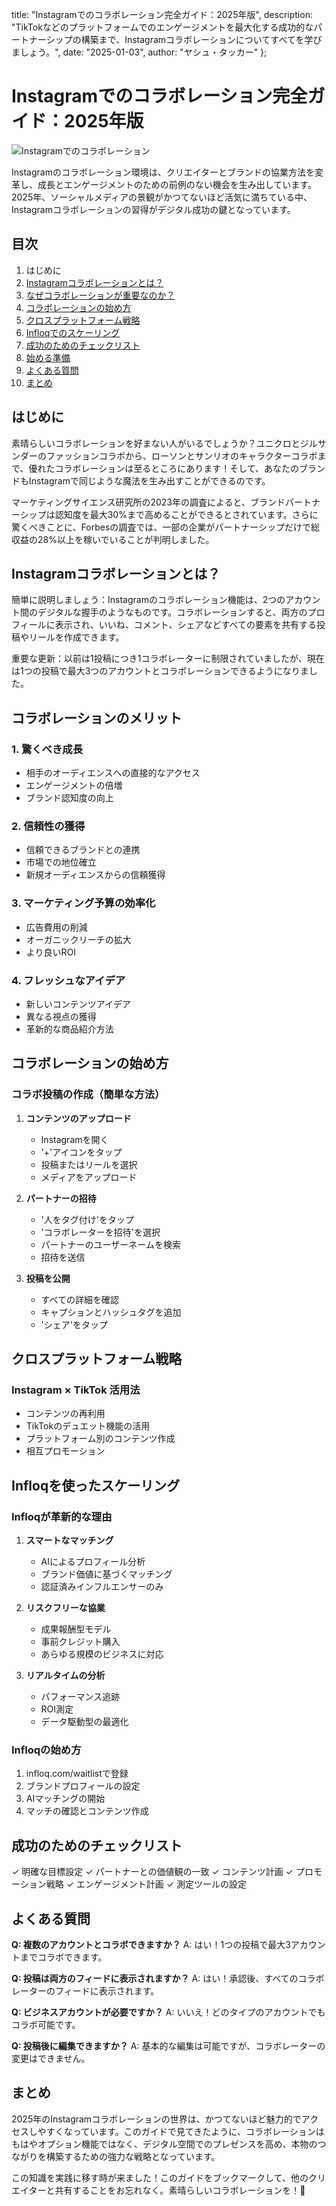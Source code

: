   title: "Instagramでのコラボレーション完全ガイド：2025年版",
  description: "TikTokなどのプラットフォームでのエンゲージメントを最大化する成功的なパートナーシップの構築まで、Instagramコラボレーションについてすべてを学びましょう。",
  date: "2025-01-03",
  author: "ヤシュ・タッカー"
};

# Instagramでのコラボレーション完全ガイド：2025年版

![Instagramでのコラボレーション](/images/blog-posts/how-to-collaborate-on-instagram.jpeg)

Instagramのコラボレーション環境は、クリエイターとブランドの協業方法を変革し、成長とエンゲージメントのための前例のない機会を生み出しています。2025年、ソーシャルメディアの景観がかつてないほど活気に満ちている中、Instagramコラボレーションの習得がデジタル成功の鍵となっています。

## 目次

1. はじめに
2. [Instagramコラボレーションとは？](#instagramコラボレーションとは)
3. [なぜコラボレーションが重要なのか？](#なぜコラボレーションが重要なのか)
4. [コラボレーションの始め方](#コラボレーションの始め方)
5. [クロスプラットフォーム戦略](#クロスプラットフォーム戦略)
6. [Infloqでのスケーリング](#infloqでのスケーリング)
7. [成功のためのチェックリスト](#成功のためのチェックリスト)
8. [始める準備](#始める準備)
9. [よくある質問](#よくある質問)
10. [まとめ](#まとめ)

## はじめに

素晴らしいコラボレーションを好まない人がいるでしょうか？ユニクロとジルサンダーのファッションコラボから、ローソンとサンリオのキャラクターコラボまで、優れたコラボレーションは至るところにあります！そして、あなたのブランドもInstagramで同じような魔法を生み出すことができるのです。

マーケティングサイエンス研究所の2023年の調査によると、ブランドパートナーシップは認知度を最大30%まで高めることができるとされています。さらに驚くべきことに、Forbesの調査では、一部の企業がパートナーシップだけで総収益の28%以上を稼いでいることが判明しました。

## Instagramコラボレーションとは？

簡単に説明しましょう：Instagramのコラボレーション機能は、2つのアカウント間のデジタルな握手のようなものです。コラボレーションすると、両方のプロフィールに表示され、いいね、コメント、シェアなどすべての要素を共有する投稿やリールを作成できます。

重要な更新：以前は1投稿につき1コラボレーターに制限されていましたが、現在は1つの投稿で最大3つのアカウントとコラボレーションできるようになりました。

## コラボレーションのメリット

### 1. 驚くべき成長
- 相手のオーディエンスへの直接的なアクセス
- エンゲージメントの倍増
- ブランド認知度の向上

### 2. 信頼性の獲得
- 信頼できるブランドとの連携
- 市場での地位確立
- 新規オーディエンスからの信頼獲得

### 3. マーケティング予算の効率化
- 広告費用の削減
- オーガニックリーチの拡大
- より良いROI

### 4. フレッシュなアイデア
- 新しいコンテンツアイデア
- 異なる視点の獲得
- 革新的な商品紹介方法

## コラボレーションの始め方

### コラボ投稿の作成（簡単な方法）

1. **コンテンツのアップロード**
   - Instagramを開く
   - '+'アイコンをタップ
   - 投稿またはリールを選択
   - メディアをアップロード

2. **パートナーの招待**
   - '人をタグ付け'をタップ
   - 'コラボレーターを招待'を選択
   - パートナーのユーザーネームを検索
   - 招待を送信

3. **投稿を公開**
   - すべての詳細を確認
   - キャプションとハッシュタグを追加
   - 'シェア'をタップ

## クロスプラットフォーム戦略

### Instagram × TikTok 活用法
- コンテンツの再利用
- TikTokのデュエット機能の活用
- プラットフォーム別のコンテンツ作成
- 相互プロモーション

## Infloqを使ったスケーリング

### Infloqが革新的な理由

1. **スマートなマッチング**
   - AIによるプロフィール分析
   - ブランド価値に基づくマッチング
   - 認証済みインフルエンサーのみ

2. **リスクフリーな協業**
   - 成果報酬型モデル
   - 事前クレジット購入
   - あらゆる規模のビジネスに対応

3. **リアルタイムの分析**
   - パフォーマンス追跡
   - ROI測定
   - データ駆動型の最適化

### Infloqの始め方

1. infloq.com/waitlistで登録
2. ブランドプロフィールの設定
3. AIマッチングの開始
4. マッチの確認とコンテンツ作成

## 成功のためのチェックリスト

✓ 明確な目標設定
✓ パートナーとの価値観の一致
✓ コンテンツ計画
✓ プロモーション戦略
✓ エンゲージメント計画
✓ 測定ツールの設定

## よくある質問

**Q: 複数のアカウントとコラボできますか？**
A: はい！1つの投稿で最大3アカウントまでコラボできます。

**Q: 投稿は両方のフィードに表示されますか？**
A: はい！承認後、すべてのコラボレーターのフィードに表示されます。

**Q: ビジネスアカウントが必要ですか？**
A: いいえ！どのタイプのアカウントでもコラボ可能です。

**Q: 投稿後に編集できますか？**
A: 基本的な編集は可能ですが、コラボレーターの変更はできません。

## まとめ

2025年のInstagramコラボレーションの世界は、かつてないほど魅力的でアクセスしやすくなっています。このガイドで見てきたように、コラボレーションはもはやオプション機能ではなく、デジタル空間でのプレゼンスを高め、本物のつながりを構築するための強力な戦略となっています。

この知識を実践に移す時が来ました！このガイドをブックマークして、他のクリエイターと共有することをお忘れなく。素晴らしいコラボレーションを！🎉
